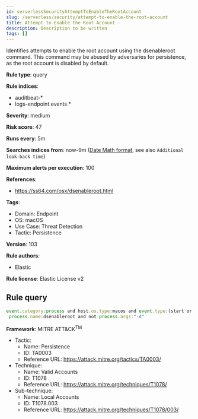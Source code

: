 ```yaml
---
id: serverlessSecurityAttemptToEnableTheRootAccount
slug: /serverless/security/attempt-to-enable-the-root-account
title: Attempt to Enable the Root Account
description: Description to be written
tags: []
---
```


<div id="attempt-to-enable-the-root-account"></div>

Identifies attempts to enable the root account using the dsenableroot command. This command may be abused by adversaries for persistence, as the root account is disabled by default.

**Rule type**: query

**Rule indices**: 

* auditbeat-*
* logs-endpoint.events.*

**Severity**: medium

**Risk score**: 47

**Runs every**: 5m

**Searches indices from**: now-9m ([Date Math format](((ref))/common-options.html#date-math), see also <DocLink id="serverlessSecurityRulesUiCreate" section="set-the-rules-schedule">`Additional look-back time`</DocLink>)

**Maximum alerts per execution**: 100

**References**: 

* https://ss64.com/osx/dsenableroot.html

**Tags**: 

* Domain: Endpoint
* OS: macOS
* Use Case: Threat Detection
* Tactic: Persistence

**Version**: 103

**Rule authors**: 

* Elastic

**Rule license**: Elastic License v2

## Rule query

```js
event.category:process and host.os.type:macos and event.type:(start or process_started) and
 process.name:dsenableroot and not process.args:"-d"

```

**Framework**: MITRE ATT&CK<sup>TM</sup>

* Tactic:
    * Name: Persistence
    * ID: TA0003
    * Reference URL: https://attack.mitre.org/tactics/TA0003/
* Technique:
    * Name: Valid Accounts
    * ID: T1078
    * Reference URL: https://attack.mitre.org/techniques/T1078/
* Sub-technique:
    * Name: Local Accounts
    * ID: T1078.003
    * Reference URL: https://attack.mitre.org/techniques/T1078/003/

